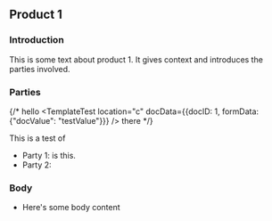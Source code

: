 

<CardSection id="product1Template">

## Product 1

### Introduction

This is some text about product 1. It gives context and introduces the parties involved.

### Parties

{/* hello <TemplateTest location="c" docData={{docID: 1, formData: {"docValue": "testValue"}}} /> there */}

This is a test of 

- Party 1: <InsertInlineContent formData={props.formData} schema={product1Schema} inputName="checkboxExample"/> is this.
- Party 2: <InsertInlineContent formData={props.formData} schema={product1Schema} inputName="radioExample"/>

### Body

- Here's some body content


</CardSection>

